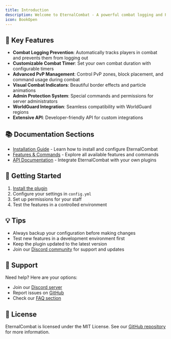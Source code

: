 ```yaml
---
title: Introduction
description: Welcome to EternalCombat - A powerful combat logging and PvP management plugin for Minecraft servers
icon: BookOpen
---
```


## 🎯 Key Features

- **Combat Logging Prevention**: Automatically tracks players in combat and prevents them from logging out
- **Customizable Combat Timer**: Set your own combat duration with configurable timers
- **Advanced PvP Management**: Control PvP zones, block placement, and command usage during combat
- **Visual Combat Indicators**: Beautiful border effects and particle animations
- **Admin Protection System**: Special commands and permissions for server administrators
- **WorldGuard Integration**: Seamless compatibility with WorldGuard regions
- **Extensive API**: Developer-friendly API for custom integrations

## 📚 Documentation Sections

- [Installation Guide](/docs/eternalcombat/installation) - Learn how to install and configure EternalCombat
- [Features & Commands](/docs/eternalcombat/features) - Explore all available features and commands
- [API Documentation](/docs/eternalcombat/using-api) - Integrate EternalCombat with your own plugins

## 🚀 Getting Started

1. [Install the plugin](/docs/eternalcombat/installation)
2. Configure your settings in `config.yml`
3. Set up permissions for your staff
4. Test the features in a controlled environment

## 💡 Tips

- Always backup your configuration before making changes
- Test new features in a development environment first
- Keep the plugin updated to the latest version
- Join our [Discord community](https://discord.gg/FQ7jmGBd6c) for support and updates

## 🔧 Support

Need help? Here are your options:

- Join our [Discord server](https://discord.gg/FQ7jmGBd6c)
- Report issues on [GitHub](https://github.com/EternalCodeTeam/EternalCombat/issues)
- Check our [FAQ section](/docs/eternalcombat/faq)

## 📝 License

EternalCombat is licensed under the MIT License. See our [GitHub repository](https://github.com/EternalCodeTeam/EternalCombat) for more information.
